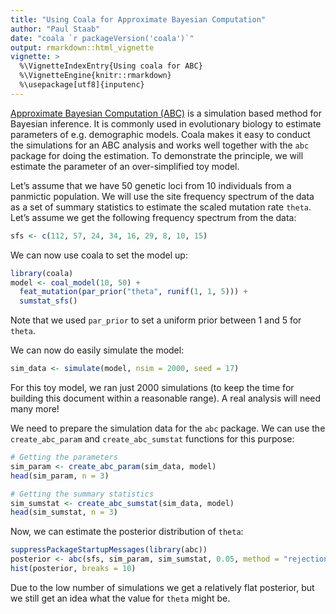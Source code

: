 ```yaml
---
title: "Using Coala for Approximate Bayesian Computation"
author: "Paul Staab"
date: "coala `r packageVersion('coala')`"
output: rmarkdown::html_vignette
vignette: >
  %\VignetteIndexEntry{Using coala for ABC}
  %\VignetteEngine{knitr::rmarkdown}
  %\usepackage[utf8]{inputenc}
---
```


[Approximate Bayesian Computation (ABC)](http://en.wikipedia.org/wiki/Approximate_Bayesian_computation)
is a simulation based method for Bayesian inference. It is commonly used in
evolutionary biology to estimate parameters of e.g. demographic models.
Coala makes it easy to conduct the simulations for an ABC analysis and works
well together with the `abc` package for doing the estimation. 
To demonstrate the principle, we will estimate the parameter of an 
over-simplified toy model. 

Let's assume that we have 50 genetic loci from 10 individuals from a panmictic
population. We will use the site frequency spectrum of the data as a set of
summary statistics to estimate the scaled mutation rate `theta`. Let's assume
we get the following frequency spectrum from the data:

```r
sfs <- c(112, 57, 24, 34, 16, 29, 8, 10, 15)
```



We can now use coala to set the model up:

```r
library(coala)
model <- coal_model(10, 50) +
  feat_mutation(par_prior("theta", runif(1, 1, 5))) +
  sumstat_sfs()
```

Note that we used `par_prior` to set a uniform prior between 1 and 5 for
`theta`. 

We can now do easily simulate the model:

```r
sim_data <- simulate(model, nsim = 2000, seed = 17)
```

For this toy model, we ran just 2000 simulations (to keep the time for
building this document within a reasonable range). A real analysis will need
many more!


We need to prepare the simulation data for the `abc` package. We can use
the `create_abc_param` and `create_abc_sumstat` functions for this purpose:

```r
# Getting the parameters
sim_param <- create_abc_param(sim_data, model)
head(sim_param, n = 3)

# Getting the summary statistics
sim_sumstat <- create_abc_sumstat(sim_data, model)
head(sim_sumstat, n = 3)
```


Now, we can estimate the posterior distribution of `theta`:

```r
suppressPackageStartupMessages(library(abc))
posterior <- abc(sfs, sim_param, sim_sumstat, 0.05, method = "rejection")
hist(posterior, breaks = 10)
```

Due to the low number of simulations we get a relatively flat posterior,
but we still get an idea what the value for `theta` might be.

